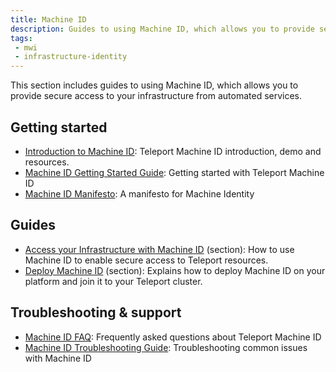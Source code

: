 ```yaml
---
title: Machine ID
description: Guides to using Machine ID, which allows you to provide secure access to your infrastructure from automated services.
tags:
 - mwi
 - infrastructure-identity
---
```


This section includes guides to using Machine ID, which allows you to provide
secure access to your infrastructure from automated services.

## Getting started

- [Introduction to Machine ID](./introduction.mdx): Teleport Machine ID introduction, demo and resources.
- [Machine ID Getting Started Guide](./getting-started.mdx): Getting started with Teleport Machine ID
- [Machine ID Manifesto](./manifesto.mdx): A manifesto for Machine Identity

## Guides

- [Access your Infrastructure with Machine ID](./access-guides/) (section): How to use Machine ID to enable secure access to Teleport resources.
- [Deploy Machine ID](./deployment/) (section): Explains how to deploy Machine ID on your platform and join it to your Teleport cluster.

## Troubleshooting & support

- [Machine ID FAQ](./faq.mdx): Frequently asked questions about Teleport Machine ID
- [Machine ID Troubleshooting Guide](./troubleshooting.mdx): Troubleshooting common issues with Machine ID
